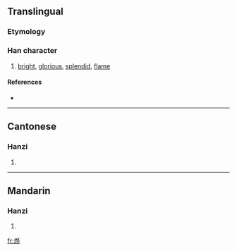 {{also|燁}}
==Translingual==

===Etymology===
{{Han simp|燁|f=華|t=华}}

===Han character===
{{Han char|rn=86|rad=火|as=06|sn=10|four=|canj=火人心十 (FOPJ)}}

# [[bright]], [[glorious]], [[splendid]], [[flame]]

====References====
* {{Han ref|kx=0671.081|hdz=32200.070|uh=70E8|ud=28904}}

----

==Cantonese==

===Hanzi===
{{yue-hanzi|jyut=|y=yip6}}

# {{defn|Cantonese}}

----

==Mandarin==

===Hanzi===
{{cmn-hanzi|tra=燁|pin=[[tīng]] ([[ting1]]), [[yè]] ([[ye4]])|wg=t'ing<sup>1</sup>, yeh<sup>4</sup>}}

# {{defn|Mandarin}}

[[fr:烨]]